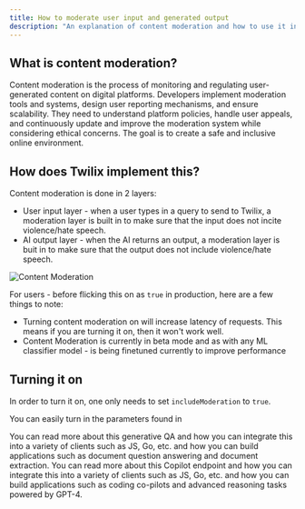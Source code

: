 ```yaml
---
title: How to moderate user input and generated output
description: "An explanation of content moderation and how to use it in Twilix"
---
```


## What is content moderation?

Content moderation is the process of monitoring and regulating user-generated content on digital platforms. Developers implement moderation tools and systems, design user reporting mechanisms, and ensure scalability. They need to understand platform policies, handle user appeals, and continuously update and improve the moderation system while considering ethical concerns. The goal is to create a safe and inclusive online environment.

## How does Twilix implement this?

Content moderation is done in 2 layers:

- User input layer - when a user types in a query to send to Twilix, a moderation layer is built in to make sure that the input does not incite violence/hate speech.
- AI output layer - when the AI returns an output, a moderation layer is buit in to make sure that the output does not include violence/hate speech.

![Content Moderation](/images/content-moderation.png)

For users - before flicking this on as `true` in production, here are 
a few things to note: 
- Turning content moderation on will increase latency of requests. This means if you are turning it on, then it won't work well.
- Content Moderation is currently in beta mode and as with any ML classifier model - is being finetuned currently to improve performance

## Turning it on

In order to turn it on, one only needs to set `includeModeration` to `true`.

You can easily turn in the parameters found in 

<CardGroup cols={2}>
    <Card title="Turn on content moderation for Generative QA" icon="link" href="/api-reference/features/generative-q&a">
        You can read more about this generative QA and how you can integrate this into 
        a variety of clients such as JS, Go, etc. and how you can build applications such as 
        document question answering and document extraction.
    </Card>
    <Card title="Turn on content moderation for Copilot" icon="link" href="/api-reference/features/copilot">
        You can read more about this Copilot endpoint and how you can integrate this into 
        a variety of clients such as JS, Go, etc. and how you can build applications such as
        coding co-pilots and advanced reasoning tasks powered by GPT-4.
    </Card>
</CardGroup>
